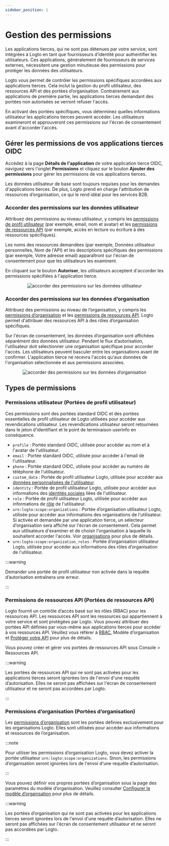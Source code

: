 ```yaml
---
sidebar_position: 1
---
```



# Gestion des permissions

Les applications tierces, qui ne sont pas détenues par votre service, sont intégrées à Logto en tant que fournisseurs d’identité pour authentifier les utilisateurs. Ces applications, généralement de fournisseurs de services externes, nécessitent une gestion minutieuse des permissions pour protéger les données des utilisateurs.

Logto vous permet de contrôler les permissions spécifiques accordées aux applications tierces. Cela inclut la gestion du profil utilisateur, des ressources API et des portées d’organisation. Contrairement aux applications de première partie, les applications tierces demandant des portées non autorisées se verront refuser l'accès.

En activant des portées spécifiques, vous déterminez quelles informations utilisateur les applications tierces peuvent accéder. Les utilisateurs examineront et approuveront ces permissions sur l'écran de consentement avant d'accorder l'accès.

## Gérer les permissions de vos applications tierces OIDC

Accédez à la page **Détails de l'application** de votre application tierce OIDC, naviguez vers l'onglet **Permissions** et cliquez sur le bouton **Ajouter des permissions** pour gérer les permissions de vos applications tierces.

Les données utilisateur de base sont toujours requises pour les demandes d'applications tierces. De plus, Logto prend en charge l'attribution de ressources d’organisation, ce qui le rend idéal pour les services B2B.

### Accorder des permissions sur les données utilisateur

Attribuez des permissions au niveau utilisateur, y compris les [permissions de profil utilisateur](#user-permissions-user-profile-scopes) (par exemple, email, nom et avatar) et les [permissions de ressources API](#api-resource-permissions-api-resource-scopes) (par exemple, accès en lecture ou écriture à des ressources spécifiques).

Les noms des ressources demandées (par exemple, Données utilisateur personnelles, Nom de l'API) et les descriptions spécifiques des permissions (par exemple, Votre adresse email) apparaîtront sur l'écran de consentement pour que les utilisateurs les examinent.

En cliquant sur le bouton **Autoriser**, les utilisateurs acceptent d'accorder les permissions spécifiées à l'application tierce.

<center>
  <img
    src={GrantPermissionsOfUserData}
    alt="accorder des permissions sur les données utilisateur"
  />
</center>

### Accorder des permissions sur les données d’organisation

Attribuez des permissions au niveau de l’organisation, y compris les [permissions d’organisation](#organization-permissions-organization-scopes) et les [permissions de ressources API](#api-resource-permissions-api-resource-scopes). Logto permet d'attribuer des ressources API à des rôles d’organisation spécifiques.

Sur l'écran de consentement, les données d’organisation sont affichées séparément des données utilisateur. Pendant le flux d’autorisation, l'utilisateur doit sélectionner une organisation spécifique pour accorder l'accès. Les utilisateurs peuvent basculer entre les organisations avant de confirmer. L'application tierce ne recevra l'accès qu'aux données de l'organisation sélectionnée et aux permissions associées.

<center>
  <img
    src={GrantPermissionsOfOrganizationData}
    alt="accorder des permissions sur les données d’organisation"
  />
</center>

## Types de permissions

### Permissions utilisateur (Portées de profil utilisateur)

Ces permissions sont des portées standard OIDC et des portées essentielles de profil utilisateur de Logto utilisées pour accéder aux revendications utilisateur. Les revendications utilisateur seront retournées dans le jeton d’identifiant et le point de terminaison userinfo en conséquence.

- `profile` : Portée standard OIDC, utilisée pour accéder au nom et à l'avatar de l'utilisateur.
- `email` : Portée standard OIDC, utilisée pour accéder à l'email de l'utilisateur.
- `phone` : Portée standard OIDC, utilisée pour accéder au numéro de téléphone de l'utilisateur.
- `custom_data` : Portée de profil utilisateur Logto, utilisée pour accéder aux [données personnalisées de l'utilisateur](/user-management/user-data/#custom-data).
- `identity` : Portée de profil utilisateur Logto, utilisée pour accéder aux informations des [identités sociales](/user-management/user-data/#social-identities) liées de l'utilisateur.
- `role` : Portée de profil utilisateur Logto, utilisée pour accéder aux informations de [rôle](/authorization/role-based-access-control/#roles) de l'utilisateur.
- `urn:logto:scope:organizations` : Portée d’organisation utilisateur Logto, utilisée pour accéder aux informations des organisations de l'utilisateur. Si activée et demandée par une application tierce, un sélecteur d’organisation sera affiché sur l'écran de consentement. Cela permet aux utilisateurs d'examiner et de choisir l'organisation à laquelle ils souhaitent accorder l'accès. Voir [organisations](/organizations) pour plus de détails.
- `urn:logto:scope:organization_roles` : Portée d’organisation utilisateur Logto, utilisée pour accéder aux informations des rôles d’organisation de l'utilisateur.

:::warning

Demander une portée de profil utilisateur non activée dans la requête d’autorisation entraînera une erreur.

:::

### Permissions de ressources API (Portées de ressources API)

Logto fournit un contrôle d’accès basé sur les rôles (RBAC) pour les ressources API. Les ressources API sont les ressources qui appartiennent à votre service et sont protégées par Logto. Vous pouvez attribuer des portées API définies par vous-même aux applications tierces pour accéder à vos ressources API. Veuillez vous référer à [RBAC](/authorization/role-based-access-control), Modèle d’organisation et [Protéger votre API](/authorization/api-resources/protect-your-api/) pour plus de détails.

Vous pouvez créer et gérer vos portées de ressources API sous <CloudLink to="/api-resources">Console > Ressources API</CloudLink>.

:::warning

Les portées de ressources API qui ne sont pas activées pour les applications tierces seront ignorées lors de l'envoi d'une requête d’autorisation. Elles ne seront pas affichées sur l'écran de consentement utilisateur et ne seront pas accordées par Logto.

:::

### Permissions d’organisation (Portées d’organisation)

Les [permissions d’organisation](/authorization/organization-template/#organization-permission) sont les portées définies exclusivement pour les organisations Logto. Elles sont utilisées pour accéder aux informations et ressources de l’organisation.

:::note

Pour utiliser les permissions d’organisation Logto, vous devez activer la portée utilisateur `urn:logto:scope:organizations`. Sinon, les permissions d’organisation seront ignorées lors de l'envoi d'une requête d’autorisation.

:::

Vous pouvez définir vos propres portées d’organisation sous la page des paramètres du modèle d’organisation. Veuillez consulter [Configurer le modèle d’organisation](/authorization/organization-template/configure-organization-template/) pour plus de détails.

:::warning

Les portées d’organisation qui ne sont pas activées pour les applications tierces seront ignorées lors de l'envoi d'une requête d’autorisation. Elles ne seront pas affichées sur l'écran de consentement utilisateur et ne seront pas accordées par Logto.

:::
